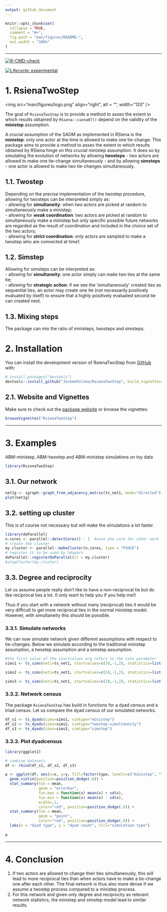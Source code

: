 ```yaml
---
output: github_document
---
```


<!-- README.md is generated from README.Rmd. Please edit that file -->

```r
knitr::opts_chunk$set(
  collapse = TRUE,
  comment = "#>",
  fig.path = "man/figures/README-",
  out.width = "100%"
)
```

<!--
[![R-CMD-check](https://github.com/JochemTolsma/RsienaTwoStep/actions/workflows/R-CMD-check.yaml/badge.svg)](https://github.com/JochemTolsma/RsienaTwoStep/actions/workflows/R-CMD-check.yaml)  

  [![Lifecycle: experimental](https://img.shields.io/badge/lifecycle-experimental-orange.svg)](https://lifecycle.r-lib.org/articles/stages.html#experimental)
-->

---  

<!-- badges: start -->
[![R-CMD-check](https://github.com/r-lib/pkgdown/workflows/R-CMD-check/badge.svg)](https://github.com/r-lib/pkgdown/actions){.pkgdown-devel}

  [![Lifecycle: experimental](https://img.shields.io/badge/lifecycle-experimental-orange.svg)](https://lifecycle.r-lib.org/articles/stages.html#experimental)
<!-- badges: end -->

# 1. RsienaTwoStep 

<img src="man/figures/logo.png" align="right", alt = "", width="120" />
 
The goal of `RsienaTwoStep` is to provide a method to asses the extent to which results obtained by `RSiena::siena07()` depend on the validity of the **ministep** assumption.

A crucial assumption of the SAOM as implemented in RSiena is the **ministep**: only one actor at the time is allowed to make one tie-change. This package aims to provide a method to asses the extent to which results obtained by RSiena hinge on this crucial ministep assumption. It does so by simulating the evolution of networks by allowing **twosteps** - two actors are allowed to make one tie-change simultaneously - and by allowing **simsteps** - one actor is allowed to make two tie-changes simultaneously.  

## 1.1. Twostep  

Depending on the precise implementation of the twostep procedure, allowing for twosteps can be interpreted simply as:  
- allowing for **simultaneity**: when two actors are picked at random to simultaneously make a ministep;     
- allowing for ***weak* coordination**: two actors are picked at random to simultaneously make a ministep but only specific possible future networks are regarded as the result of coordination and included in the choice set of the two actors;  
- allowing for ***strict* coordination**: only actors are sampled to make a twostep who are connected at time1.  

## 1.2. Simstep  

Allowing for simsteps can be interpreted as:  
- allowing for **simultaneity**: one actor simply can make two ties at the same tie;  
- allowing for **strategic action**: if we see the 'simultaneously' created ties as sequential ties, an actor may create one tie (not necessarily positively evaluated by itself) to ensure that a highly positively evaluated second tie can created next.  

## 1.3. Mixing steps

The package can mix the ratio of ministeps, twosteps and simsteps. 

# 2. Installation

You can install the development version of RsienaTwoStep from [GitHub](https://github.com/) with:

```r
# install.packages("devtools")
devtools::install_github("JochemTolsma/RsienaTwoStep", build_vignettes=TRUE)
```

## 2.1. Website and Vignettes

Make sure to check out the [package website](https://jochemtolsma.github.io/RsienaTwoStep/) or browse the vignettes: 

```r
browseVignettes("RsienaTwoStep")
```

---  

# 3. Examples

ABM-ministep, ABM-twostep and ABM-ministep simulations on toy data

```r
library(RsienaTwoStep)
```

## 3.1. Our network

```r
net1g <- igraph::graph_from_adjacency_matrix(ts_net1, mode="directed")
plot(net1g)
```

## 3.2. setting up cluster 

This is of  course not necessary but will make the simulations a lot faster. 

```r
library(doParallel)
n.cores <- parallel::detectCores() - 1  #save one core for other work
# create the cluster
my.cluster <- parallel::makeCluster(n.cores, type = "PSOCK")
# register it to be used by %dopar%
doParallel::registerDoParallel(cl = my.cluster)
#stopCluster(my.cluster) 
```


## 3.3. Degree and reciprocity 

Let us assume people really don't like to have a non-reciprocal tie but do like reciprocal ties a lot. (I only want to help you if you help me!)

Thus if you start with a network without many (reciprocal) ties it would be very difficult to get more reciprocal ties in the normal ministep model. However, with simultaneity this should be possible. 

### 3.3.1. Simulate networks

We can now simulate network given different assumptions with respect to tie-changes. 
Below we simulate according to the traditional ministep assumption, a twostep assumption and a simstep assumption.  

```r
#the first value of the startvalues arg refers to the rate parameter
sims1 <- ts_sims(net1=ts_net1, startvalues=c(10,-1,2), statistics=list(ts_degree, ts_recip), p2step=c(1,0,0), parallel=TRUE) #ministep only (one actor can make one tie change)

sims2 <- ts_sims(net1=ts_net1, startvalues=c(10,-1,2), statistics=list(ts_degree, ts_recip), p2step=c(0,1,0), parallel=TRUE) #twostep-simultaneity (two random actors can make one tie change simultaneously)

sims3 <- ts_sims(net1=ts_net1, startvalues=c(10,-1,2), statistics=list(ts_degree, ts_recip), p2step=c(0,0,1), parallel=TRUE) #simstep (one actor can make two tie changes simultaneously)
```

### 3.3.2. Network census 

The package `RsienaTwoStep` has build in functions for a dyad census and a triad census. Let us compare the dyad census of our simulated networks.  

```r
df_s1 <- ts_dyads(sims=sims1, simtype="ministep") 
df_s2 <- ts_dyads(sims=sims2, simtype="twostep-simultaneity") 
df_s3 <- ts_dyads(sims=sims3, simtype="simstep") 
```

### 3.3.3. Plot dyadcensus 

```r
library(ggplot2)

# combine datasets
df <- rbind(df_s1, df_s2, df_s3)

p <- ggplot(df, aes(x=x, y=y, fill=factor(type, levels=c("ministep", "twostep-simultaneity", "simstep")))) + 
  geom_violin(position=position_dodge(.8)) + 
  stat_summary(fun = mean,
               geom = "errorbar",
               fun.max = function(x) mean(x) + sd(x),
               fun.min = function(x) mean(x) - sd(x),
               width=.1,
               color="red", position=position_dodge(.8)) + 
  stat_summary(fun = mean,
               geom = "point",
               color="red", position=position_dodge(.8)) +
  labs(x = "dyad type", y = "dyad count", fill="simulation type")
  
p
```

---  

# 4. Conclusion

1. If two actors are allowed to change their ties simultaneously, this will lead to more reciprocal ties than when actors have to make a tie-change one after each other. The final network is thus also more dense if we assume a twostep process compared to a ministep process.  
2. For this network and given only degree and reciprocity as relevant network statistics, the ministep and simstep model lead to similar results.  


<!--- 

What is special about using `README.Rmd` instead of just `README.md`? You can include R chunks like so:

```r
summary(cars)
```

You'll still need to render `README.Rmd` regularly, to keep `README.md` up-to-date. `devtools::build_readme()` is handy for this. You could also use GitHub Actions to re-render `README.Rmd` every time you push. An example workflow can be found here: <https://github.com/r-lib/actions/tree/v1/examples>.

You can also embed plots, for example:

```r
plot(pressure)
```

In that case, don't forget to commit and push the resulting figure files, so they display on GitHub and CRAN.

--> 

